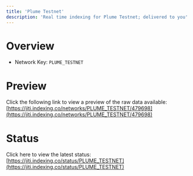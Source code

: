 ```yaml
---
title: 'Plume Testnet'
description: 'Real time indexing for Plume Testnet; delivered to you'
---
```


# Overview
- Network Key: `PLUME_TESTNET`

# Preview
Click the following link to view a preview of the raw data available: [https://jiti.indexing.co/networks/PLUME_TESTNET/479698](https://jiti.indexing.co/networks/PLUME_TESTNET/479698)

# Status
Click here to view the latest status: [https://jiti.indexing.co/status/PLUME_TESTNET](https://jiti.indexing.co/status/PLUME_TESTNET)

